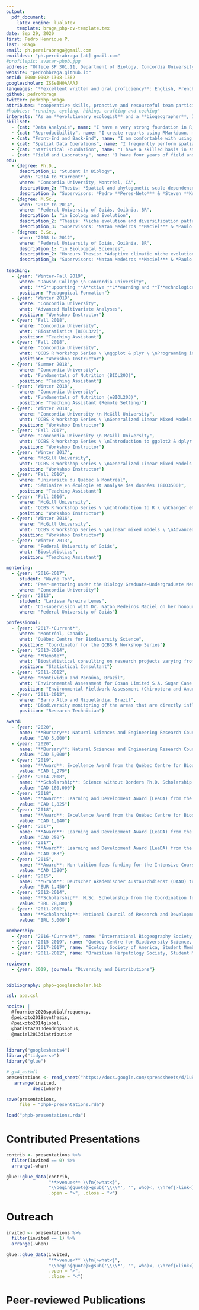 ```yaml
---
output:
  pdf_document:
    latex_engine: lualatex
    template: braga_php-cv-template.tex
date: Sep 29, 2020
first: Pedro Henrique P. 
last: Braga
email: ph.pereirabraga@gmail.com
emaildesc: "ph.pereirabraga [at] gmail.com"
#profilepic: avatar-phpb.jpg
address: "Office SP 301.11, Department of Biology, Concordia University"
website: "pedrohbraga.github.io"
orcid: 0000-0002-1308-1562
googlescholar: ISSe8H0AAAAJ
languages: "**excellent written and oral proficiency**: English, French, Portuguese; **studied**: Japanese, German"
github: pedrohbraga
twitter: pedrohp_braga
attributes: "cooperative skills, proactive and resourceful team participation, adaptive management and organisational skills, public speaking and communication, cheerful $\\Summertree$"
#hobbies: "running, cycling, hiking, crafting and cooking"
interests: "As an **evolutionary ecologist** and a **biogeographer**, I am interested in using information on the **evolutionary history of species** and their **ecological attributes** to understand general **processes and mechanisms that generate biodiversity patterns**. In my research, I stress the **importance of phylogenetic and spatial scales and historical components of ecological and evolutionary drivers**. I practice and promote **open and reproducible science**. I am also dedicated towards the integration of evidence-based **active learning strategies** in my **teaching** and **scientific communication** abilities."
skillset: 
  - {cat: "Data Analysis", name: "I have a very strong foundation in R, where I concentrate most of my work. I have limited experience using Julia, SQL and MatLab."}
  - {cat: "Reproducibility", name: "I create reports using RMarkdown, markdown, Sweave, RShiny, and LaTeX. I collaborate and perform version control using Git."}
  - {cat: "Front-End and Back-End", name: "I am comfortable with using UNIX/Linux shell, and have limited experience with HTML and CSS."}
  - {cat: "Spatial Data Operations", name: "I frequently perform spatial data operations using simple features and other R implementations (sf, sp, raster, rgeos, and others). I also have formal training and experience in using ArcGIS, QGIS, GDAL, GEOS and PROJ."}
  - {cat: "Statistical Foundation", name: "I have a skilled basis in statistical and quantitative methods. I frequently apply univariate and multivariate statistics (including, generalized linear (mixed) models, generalized additive models, Eigenanalysis-based models, autoregressive and filtering models), Bayesian inference (BAMM), and extend them to simulations, species distribution models, and spatial and phylogenetic comparative methods (under parallel computing, if necessary)."}
  - {cat: "Field and Laboratory", name: "I have four years of field and laboratory experience in bioacustics, zoology, sampling techniques, and identification of bats and frogs."}
edu:
  - {degree: Ph.D.,
     description_1: "Student in Biology",
     when: "2014 to *Current*",
     where: "Concordia University, Montréal, CA",
     description_2: "Thesis: *Spatial and phylogenetic scale-dependence in the evolutionary and ecological determinants of diversity patterns in bats*",
     description_3: "Supervisors: *Pedro **Peres-Neto*** & *Steven **Kembel***"}
  - {degree: M.Sc.,
     when: "2012 to 2014",
     where: "Federal University of Goiás, Goiânia, BR",
     description_1: "in Ecology and Evolution",
     description_2: "Thesis: *Niche evolution and diversification patterns in Neotropical anurans*",
     description_3: "Supervisors: *Natan Medeiros **Maciel*** & *Paulo **De Marco***"}
  - {degree: B.Sc.,
     when: "2008 to 2012",
     where: "Federal University of Goiás, Goiânia, BR",
     description_1: "in Biological Sciences",
     description_2: "Honours Thesis: *Adaptive climatic niche evolution in bufonid frogs*",
     description_3: "Supervisors: *Natan Medeiros **Maciel*** & *Paulo **De Marco***"}
     
teaching:
  - {year: "Winter-Fall 2019", 
     where: "Dawson College \n Concordia University", 
     what: "**S**upporting **A**ctive **L**earning and **T**echnological **I**nnovation in **S**tudies of **E**ducation (SALTISE)",
     position: "Pedagogical Formation"}
  - {year: "Winter 2019", 
     where: "Concordia University", 
     what: "Advanced Multivariate Analyses",
     position: "Workshop Instructor"}
  - {year: "Fall 2018", 
     where: "Concordia University", 
     what: "Biostatistics (BIOL322)",
     position: "Teaching Assistant"}
  - {year: "Fall 2018", 
     where: "Concordia University", 
     what: "QCBS R Workshop Series \ \nggplot & plyr \ \nProgramming in R ",
     position: "Workshop Instructor"}
  - {year: "Summer 2018", 
     where: "Concordia University", 
     what: "Fundamentals of Nutrition (BIOL203)",
     position: "Teaching Assistant"}
  - {year: "Winter 2018", 
     where: "Concordia University", 
     what: "Fundamentals of Nutrition (eBIOL203)",
     position: "Teaching Assistant (Remote Setting)"}
  - {year: "Winter 2018", 
     where: "Concordia University \n McGill University", 
     what: "QCBS R Workshop Series \ \nGeneralized Linear Mixed Models \ \nMultivariate Analyses",
     position: "Workshop Instructor"}
  - {year: "Fall 2017", 
     where: "Concordia University \n McGill University", 
     what: "QCBS R Workshop Series \ \nIntroduction to ggplot2 & dplyr \ \nLinear Models in R",
     position: "Workshop Instructor"}
  - {year: "Winter 2017", 
     where: "McGill University", 
     what: "QCBS R Workshop Series \ \nGeneralized Linear Mixed Models \ \nMultivariate Analyses",
     position: "Workshop Instructor"}
  - {year: "Fall 2016", 
     where: "Université du Québec à Montréal", 
     what: "Séminaire en écologie et analyse des données (BIO3500)",
     position: "Teaching Assistant"}
  - {year: "Fall 2016", 
     where: "McGill University", 
     what: "QCBS R Workshop Series \ \nIntroduction to R \ \nCharger et manipuler des données en R \ \nLoading and manipulating data in R \ \nIntroduction to ggplot \ \nLinear models \ \nProgramming in R",
     position: "Workshop Instructor"}
  - {year: "Winter 2016", 
     where: "McGill University", 
     what: "QCBS R Workshop Series \ \nLinear mixed models \ \nAdvanced multivariate analyses \ \nProgramming in R",
     position: "Workshop Instructor"}
  - {year: "Winter 2013", 
     where: "Federal University of Goiás", 
     what: "Biostatistics",
     position: "Teaching Assistant"}

mentoring:
  - {year: "2016-2017",
     student: "Wayne Toh",
     what: "Peer-mentoring under the Biology Graduate-Undergraduate Mentorship Program",
     where: "Concordia University"}
  - {year: "2013", 
     student: "Larissa Pereira Lemes",
     what: "Co-supervision with Dr. Natan Medeiros Maciel on her honour thesis: *Effectiveness and priority areas for anuran conservation in Brazil*",
     where: "Federal University of Goiás"}

professional:
  - {year: "2017-*Current*", 
     where: "Montréal, Canada", 
     what: "Québec Centre for Biodiversity Science",
     position: "Coordinator for the QCBS R Workshop Series"}
  - {year: "2013-2014", 
     where: "*Remote*", 
     what: "Biostatistical consulting on research projects varying from clinical study designs to ecological research",
     position: "Statistical Consultant"}
  - {year: "2011-2012", 
     where: "Montividiu and Paraúna, Brazil", 
     what: "Environmental Assessment for Cosan Limited S.A. Sugar Cane Industries",
     position: "Environmental Fieldwork Assessment (Chiroptera and Anura) and Statistical Consultant"}
  - {year: "2011-2012", 
     where: "Barro Alto and Niquelândia, Brazil", 
     what: "Biodiversity monitoring of the areas that are directly influenced by Anglo American Brazil’s activities as part of the agreement with the Federal University of Goiás",
     position: "Research Technician"}

award:
  - {year: "2020", 
     name: "**Bursary**: Natural Sciences and Engineering Research Council (NSERC) Discovery Grant", 
     value: "CAD 5,000"}
  - {year: "2020", 
     name: "**Bursary**: Natural Sciences and Engineering Research Council (NSERC) Discovery Grant", 
     value: "CAD 5,000"}
  - {year: "2019", 
     name: "**Award**: Excellence Award from the Québec Centre for Biodiversity Science (QCBS)", 
     value: "CAD 1,279"}
  - {year: "2014-2018",
     name: "**Scholarship**: Science without Borders Ph.D. Scholarship from the National Council of Research and Development (CNPq) (249289/2013-0)",
     value: "CAD 180,000"}
  - {year: "2018", 
     name: "**Award**: Learning and Development Award (LeaDA) from the Québec Centre for Biodiversity Science (QCBS)", 
     value: "CAD 1,825"}
  - {year: "2018", 
     name: "**Award**: Excellence Award from the Québec Centre for Biodiversity Science (QCBS)", 
     value: "CAD 1,140"}
  - {year: "2017", 
     name: "**Award**: Learning and Development Award (LeaDA) from the Québec Centre for Biodiversity Science (QCBS)", 
     value: "CAD 250"}
  - {year: "2017", 
     name: "**Award**: Learning and Development Award (LeaDA) from the Québec Centre for Biodiversity Science (QCBS)", 
     value: "CAD 963"}
  - {year: "2015", 
     name: "**Award**: Non-tuition fees funding for the Intensive Course in Biodiversity Science from the Québec Centre for Biodiversity Science (QCBS)", 
     value: "CAD 1380"}
  - {year: "2015", 
     name: "**Grant**: Deutscher Akademischer Austauschdienst (DAAD) travel grant for the 2015 iDiv Summer School on Biodiversity Synthesis", 
     value: "EUR 1,450"}
  - {year: "2012-2014", 
     name: "**Scholarship**: M.Sc. Scholarship from the Coordination for the Improvement of Higher Education Personnel (CAPES)", 
     value: "BRL 28,800"}
  - {year: "2011-2012", 
     name: "**Scholarship**: National Council of Research and Development (CNPq) Undergraduate Research Scholarship",
     value: "BRL 3,000"}
     
membership: 
  - {year: "2016-*Current*", name: "International Biogeography Society, Student Member"}
  - {year: "2015-2019", name: "Québec Centre for Biodiversity Science, Student Representative"}
  - {year: "2017-2017", name: "Ecology Society of America, Student Member"}
  - {year: "2011-2012", name: "Brazilian Herpetology Society, Student Member"}

reviewer:
  - {year: 2019, journal: "Diversity and Distributions"}


bibliography: phpb-googlescholar.bib

csl: apa.csl

nocite: |
  @fournier2020spatialfrequency,
  @peixoto2018synthesis, 
  @peixoto2014global, 
  @batista2013dendropsophus,
  @maciel2013distribution
---
```


```r
library("googlesheets4")
library("tidyverse")
library("glue")
```


```r
# gs4_auth()
presentations <- read_sheet("https://docs.google.com/spreadsheets/d/1uBPoPzRA4aY4tSeYbMXjpqEYKE0aGUEzKEopnxYyd9k/edit?usp=sharing") %>%
   arrange(invited, 
          desc(when))

save(presentations, 
     file = "phpb-presentations.rda")
```

```r
load("phpb-presentations.rda")
```

# Contributed Presentations
\vspace{-0.05cm}

```r
contrib <- presentations %>%
  filter(invited == 0) %>%
  arrange(-when)

glue::glue_data(contrib, 
                "**>venue<** \\fn{>what<}",
                "\\begin{quote}>gsub('\\\\*', '', who)<, \\href{>link<}{>title<}. \\textit{>venue<}. (>when<). >where<.\\end{quote}",
                .open = ">", .close = "<")
```

# Outreach
\vspace{-0.05cm}

```r
invited <- presentations %>%
  filter(invited == 1) %>%
  arrange(-when)

glue::glue_data(invited, 
                "**>venue<** \\fn{>what<}",
                "\\begin{quote}>gsub('\\\\*', '', who)<, \\href{>link<}{>title<}. \\textit{>venue<}. (>when<). >where<.\\end{quote}",
                .open = ">", 
                .close = "<")
```

# Peer-reviewed Publications
\vspace{-0.05cm}
